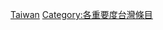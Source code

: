 {{catmore1|[[WikiProject:臺灣|WikiProject:臺灣]]}}
{{Articles by Importance|topic=臺灣|project=臺灣|format=toc}}
{{emptycat}}

[[Category:不適用重要度條目|Taiwan]]
[[Category:各重要度台灣條目|Category:各重要度台灣條目]]